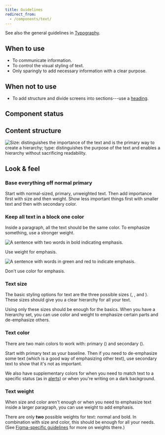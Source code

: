 ```yaml
---
title: Guidelines
redirect_from:
  - /components/text/
---
```


<ReactExample exampleId="Text-default" />

See also the general guidelines in [Typography](/foundation/typography/).

## When to use

- To communicate information.
- To control the visual styling of text.
- Only sparingly to add necessary information with a clear purpose.

## When not to use

- To add structure and divide screens into sections---use a [heading](/components/text/heading/).

## Component status

<ComponentStatus component="Text" />

## Content structure

![Size: distinguishes the importance of the text and is the primary way to create a hierarchy; type: distinguishes the purpose of the text and enables a hierarchy without sacrificing readability.](fileId:4QJZqvBvRrLu6t9mwObCkA;nodeId:210%3A0)

## Look & feel

### Base everything off normal primary

Start with normal-sized, primary, unweighted text.
Then add importance first with size and then weight.
Show less important things first with smaller text and then with secondary color.

### Keep all text in a block one color

Inside a paragraph, all the text should be the same color.
To emphasize something, use a stronger weight.

<GuidelineImages>

<DoImage>

![A sentence with two words in bold indicating emphasis.](fileId:fannvRpkOJK6uxxT33EKaa;nodeId:56%3A2)

Use weight for emphasis.

</DoImage>

<DontImage>

![A sentence with words in green and red to indicate emphasis.](fileId:fannvRpkOJK6uxxT33EKaa;nodeId:56%3A1)

Don't use color for emphasis.

</DontImage>

</GuidelineImages>

### Text size

The basic styling options for text are the three possible sizes
(<InlineToken name="fontSizeTextSmall" alternateName />, <InlineToken name="fontSizeTextNormal" alternateName />,
and <InlineToken name="fontSizeTextLarge" alternateName />).
These sizes should give you a clear hierarchy for all your text.

<ReactExample exampleId="Text-sizes" />

Using only these sizes should be enough for the basics.
When you have a hierarchy set,
you can use color and weight to emphasize certain parts and de-emphasize others.

### Text color

There are two main colors to work with:
primary (<InlineToken name="colorTextPrimary" alternateName />)
and secondary (<InlineToken name="colorTextSecondary" alternateName />).

<ReactExample exampleId="Text-color" />

Start with primary text as your baseline.
Then if you need to de-emphasize some text (which is a good way of emphasizing other text),
use secondary text to show that it's not as important.

We also have supplementary colors
for when you need to match text to a specific status
(as in [alerts](/components/information/alert/#alert-types))
or when you're writing on a dark background.

<ReactExample exampleId="Text-color_supplementary" />

### Text weight

When size and color aren't enough
or when you need to emphasize text inside a larger paragraph,
you can use weight to add emphasis.

There are only **two** possible weights for text: normal and bold.
In combination with size and color, this should be enough for all your needs.
(See [Figma-specific guidelines](/components/text/text/figma/) for more on weights there.)

<ReactExample exampleId="Text-weight" />
